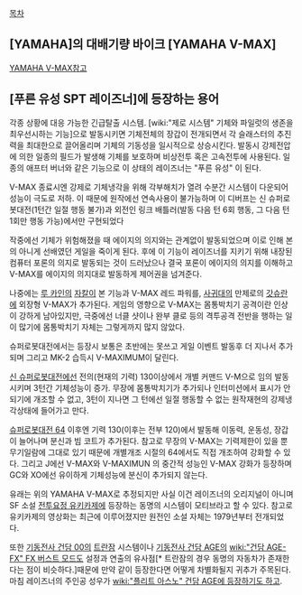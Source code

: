 [[목차]]
== [YAMAHA]의 대배기량 바이크 [YAMAHA V-MAX] ==
[[YAMAHA V-MAX]]참고

== [푸른 유성 SPT 레이즈너]에 등장하는 용어 ==
각종 상황에 대응 가능한 긴급탈출 시스템. [wiki:"제로 시스템" 기체와 파일럿의 생존을 최우선시하는 기능]으로 발동시키면 기체전체의 장갑이 전개되면서 각 슬래스터의 추진력을 최대한으로 끌어올리며 기체의 기동성을 일시적으로 상승시킨다. 발동시 강제전압에 의한 일종의 필드가 발생해 기체를 보호하며 비상전투 혹은 고속전투에 사용된다. 일종의 애프터 버너와 같은 기능으로 이 상태의 레이즈너는 "푸른 유성" 이 된다.

V-MAX 종료시엔 강제로 기체냉각을 위해 각부해치가 열려 수분간 시스템이 다운되어 성능이 극도로 저하. 이 때문에 원작에선 연속사용이 불가능하며 이 디버프는 신 슈퍼로봇대전(1턴간 일절 행동 불가)과 외전인 링크 배틀러(발동 다음 턴 6회 행동, 그 다음 턴 1회만 행동 가능)에서만 구현되었다

작중에선 기체가 위험해졌을 때 에이지의 의지와는 관계없이 발동되었으며 이로 인해 본의 아니게 선배였던 게일을 죽이게 된다. 후에 이 기능이 레이즈너를 지키기 위해 내장된 컴퓨터 포론의 의지로 발동되는 것이 드러났으나 결국 포론이 에이지의 의지를 이해하고 V-MAX를 에이지의 의지대로 발동하게 제어권을 넘겨준다.

나중에는 [[루 카인]]의 [[자칼]]이 본 기능과 V-MAX 레드 파워를, [[사귀대]]의 만제로의 [[갓슈란]]에 외장형 V-MAX가 추가된다. 게임의 영향으로 V-MAX는 몸통박치기 공격이란 인상이 강하게 남아있지만, 극중에선 너클 샷이나 완부 클로 등의 격투공격 전반을 행하는 일이 많기에 몸통박치기 자체는 그렇게까지 많지 않았다.

슈퍼로봇대전에서는 등장시 보통은 초반에는 못쓰고 게일 이벤트 발동후 더 지나서 추가되며 그리고 MK-2 습득시 V-MAXIMUM이 달린다.

[[신 슈퍼로봇대전]]에선 전의(현재의 기력) 130이상에서 개별 커맨드 V-M으로 임의 발동시키며 3턴간 기체성능이 증가. 무장에 몸통박치기가 추가되나 인터미션에서 표시가 안되기에 개조할 수 없고, 3턴이 지나면 그 턴에선 일절 행동할 수 없는 원작재현의 강제냉각상태에 들어가고 만다.

[[슈퍼로봇대전 64]] 이후엔 기력 130(이후는 전부 120)에서 발동해 이동력, 운동성, 장갑이 늘어나며 분신과 빔 코트가 추가된다. 참고로 무장의 V-MAX는 기력제한이 있을 뿐 무기일람에 그대로 있기 때문에 개별개조 시절의 64에서도 직접 개조하여 강화할 수 있다. 그리고 J에선 V-MAX와 V-MAXIMUN 의 중간적 성능인 V-MAX 강화가 등장하며 GC와 XO에선 유이하게 기체성능에 분신이 추가되지 않는다.

유래는 위의 YAMAHA V-MAX로 추정되지만 사실 이건 레이즈너의 오리지널이 아니며 SF 소설 [[전투요정 유키카제]]에 등장하는 동명의 시스템이 모티브라고 할 수 있다. 참고로 유키카제의 영상화는 최근에 이루어졌지만 원전인 소설 자체는 1979년부터 전개되었다.

또한 [[기동전사 건담 00]]의 [[트란잠]] 시스템이나 [[기동전사 건담 AGE]]의 [[wiki:"건담 AGE-FX" FX 버스트 모드]]도 설정과 연출의 유사점[* 트란잠의 경우 동명의 자동차가 존재한다는 점이 비슷하다.]때문에 만약 같이 등장한다면 어떻게 차별화될지 귀추가 주목된다. 마침 레이즈너의 주인공 성우가 [[wiki:"플리트 아스노" 건담 AGE에 등장하기도 하고]].
